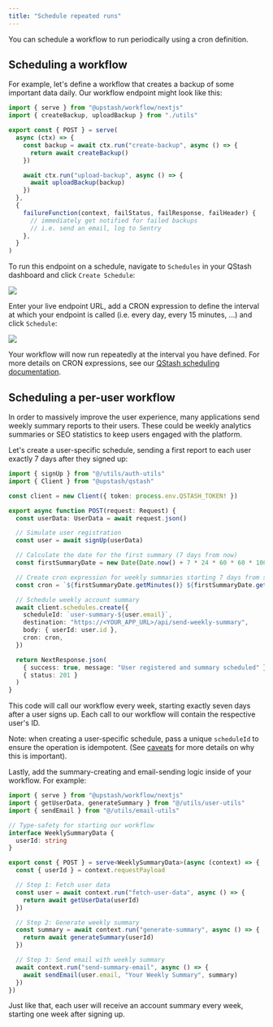 ```yaml
---
title: "Schedule repeated runs"
---
```


You can schedule a workflow to run periodically using a cron definition.

## Scheduling a workflow

For example, let's define a workflow that creates a backup of some important data daily. Our workflow endpoint might look like this:

```typescript api/workflow/route.ts
import { serve } from "@upstash/workflow/nextjs"
import { createBackup, uploadBackup } from "./utils"

export const { POST } = serve(
  async (ctx) => {
    const backup = await ctx.run("create-backup", async () => {
      return await createBackup()
    })

    await ctx.run("upload-backup", async () => {
      await uploadBackup(backup)
    })
  },
  {
    failureFunction(context, failStatus, failResponse, failHeader) {
      // immediately get notified for failed backups
      // i.e. send an email, log to Sentry
    },
  }
)
```

To run this endpoint on a schedule, navigate to `Schedules` in your QStash dashboard and click `Create Schedule`:

<Frame>
  <img src="/img/qstash-workflow/create_schedule.png" />
</Frame>

Enter your live endpoint URL, add a CRON expression to define the interval at which your endpoint is called (i.e. every day, every 15 minutes, ...) and click `Schedule`:

<Frame>
  <img src="/img/qstash-workflow/schedule_workflow.png" />
</Frame>

Your workflow will now run repeatedly at the interval you have defined. For more details on CRON expressions, see our [QStash scheduling documentation](/qstash/features/schedules).

## Scheduling a per-user workflow

In order to massively improve the user experience, many applications send weekly summary reports to their users. These could be weekly analytics summaries or SEO statistics to keep users engaged with the platform.

Let's create a user-specific schedule, sending a first report to each user exactly 7 days after they signed up:

```typescript api/sign-up/route.ts
import { signUp } from "@/utils/auth-utils"
import { Client } from "@upstash/qstash"

const client = new Client({ token: process.env.QSTASH_TOKEN! })

export async function POST(request: Request) {
  const userData: UserData = await request.json()

  // Simulate user registration
  const user = await signUp(userData)

  // Calculate the date for the first summary (7 days from now)
  const firstSummaryDate = new Date(Date.now() + 7 * 24 * 60 * 60 * 1000)

  // Create cron expression for weekly summaries starting 7 days from signup
  const cron = `${firstSummaryDate.getMinutes()} ${firstSummaryDate.getHours()} * * ${firstSummaryDate.getDay()}`

  // Schedule weekly account summary
  await client.schedules.create({
    scheduleId: `user-summary-${user.email}`,
    destination: "https://<YOUR_APP_URL>/api/send-weekly-summary",
    body: { userId: user.id },
    cron: cron,
  })

  return NextResponse.json(
    { success: true, message: "User registered and summary scheduled" },
    { status: 201 }
  )
}
```

This code will call our workflow every week, starting exactly seven days after a user signs up. Each call to our workflow will contain the respective user's ID.

Note: when creating a user-specific schedule, pass a unique `scheduleId` to ensure the operation is idempotent. (See [caveats](/qstash/workflow/basics/caveats) for more details on why this is important).

Lastly, add the summary-creating and email-sending logic inside of your workflow. For example:

```typescript api/send-weekly-summary/route.ts
import { serve } from "@upstash/workflow/nextjs"
import { getUserData, generateSummary } from "@/utils/user-utils"
import { sendEmail } from "@/utils/email-utils"

// Type-safety for starting our workflow
interface WeeklySummaryData {
  userId: string
}

export const { POST } = serve<WeeklySummaryData>(async (context) => {
  const { userId } = context.requestPayload

  // Step 1: Fetch user data
  const user = await context.run("fetch-user-data", async () => {
    return await getUserData(userId)
  })

  // Step 2: Generate weekly summary
  const summary = await context.run("generate-summary", async () => {
    return await generateSummary(userId)
  })

  // Step 3: Send email with weekly summary
  await context.run("send-summary-email", async () => {
    await sendEmail(user.email, "Your Weekly Summary", summary)
  })
})
```

Just like that, each user will receive an account summary every week, starting one week after signing up.